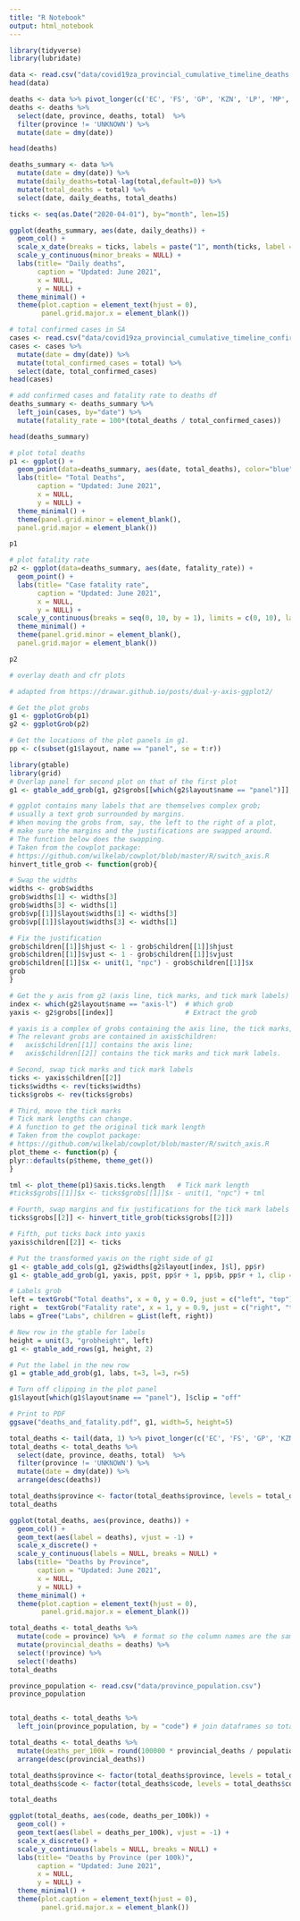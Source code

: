 ```yaml
---
title: "R Notebook"
output: html_notebook
---
```



```r
library(tidyverse)
library(lubridate)
```

```r
data <- read.csv("data/covid19za_provincial_cumulative_timeline_deaths.csv")
head(data)
```
```r
deaths <- data %>% pivot_longer(c('EC', 'FS', 'GP', 'KZN', 'LP', 'MP', 'NC', 'NW', 'WC', 'UNKNOWN'), names_to = "province", values_to = "deaths")
deaths <- deaths %>% 
  select(date, province, deaths, total)  %>% 
  filter(province != 'UNKNOWN') %>% 
  mutate(date = dmy(date))

head(deaths)
```
```r
deaths_summary <- data %>%
  mutate(date = dmy(date)) %>%
  mutate(daily_deaths=total-lag(total,default=0)) %>%
  mutate(total_deaths = total) %>%
  select(date, daily_deaths, total_deaths)
```
```r
ticks <- seq(as.Date("2020-04-01"), by="month", len=15)
```

```r
ggplot(deaths_summary, aes(date, daily_deaths)) + 
  geom_col() +
  scale_x_date(breaks = ticks, labels = paste("1", month(ticks, label = TRUE)), minor_breaks = NULL) + 
  scale_y_continuous(minor_breaks = NULL) +
  labs(title= "Daily deaths",
       caption = "Updated: June 2021",
       x = NULL,
       y = NULL) +
  theme_minimal() +
  theme(plot.caption = element_text(hjust = 0),
        panel.grid.major.x = element_blank())

```
```r
# total confirmed cases in SA
cases <- read.csv("data/covid19za_provincial_cumulative_timeline_confirmed.csv")
cases <- cases %>%
  mutate(date = dmy(date)) %>%
  mutate(total_confirmed_cases = total) %>%
  select(date, total_confirmed_cases)
head(cases)

```
```r
# add confirmed cases and fatality rate to deaths df 
deaths_summary <- deaths_summary %>%
  left_join(cases, by="date") %>%
  mutate(fatality_rate = 100*(total_deaths / total_confirmed_cases))

head(deaths_summary)

```

```r
# plot total deaths
p1 <- ggplot() + 
  geom_point(data=deaths_summary, aes(date, total_deaths), color="blue") +
  labs(title= "Total Deaths",
       caption = "Updated: June 2021",
       x = NULL,
       y = NULL) +
  theme_minimal() +  
  theme(panel.grid.minor = element_blank(), 
  panel.grid.major = element_blank())

p1
```
```r
# plot fatality rate
p2 <- ggplot(data=deaths_summary, aes(date, fatality_rate)) + 
  geom_point() +
  labs(title= "Case fatality rate",
       caption = "Updated: June 2021",
       x = NULL,
       y = NULL) +
  scale_y_continuous(breaks = seq(0, 10, by = 1), limits = c(0, 10), labels = function(x) paste0(x, '%')) +
  theme_minimal() +  
  theme(panel.grid.minor = element_blank(), 
  panel.grid.major = element_blank())

p2
```
```r
# overlay death and cfr plots

# adapted from https://drawar.github.io/posts/dual-y-axis-ggplot2/

# Get the plot grobs
g1 <- ggplotGrob(p1)
g2 <- ggplotGrob(p2)

# Get the locations of the plot panels in g1.
pp <- c(subset(g1$layout, name == "panel", se = t:r))

library(gtable)
library(grid)
# Overlap panel for second plot on that of the first plot
g1 <- gtable_add_grob(g1, g2$grobs[[which(g2$layout$name == "panel")]], pp$t, pp$l, pp$b, pp$l)

# ggplot contains many labels that are themselves complex grob; 
# usually a text grob surrounded by margins.
# When moving the grobs from, say, the left to the right of a plot,
# make sure the margins and the justifications are swapped around.
# The function below does the swapping.
# Taken from the cowplot package:
# https://github.com/wilkelab/cowplot/blob/master/R/switch_axis.R 
hinvert_title_grob <- function(grob){

# Swap the widths
widths <- grob$widths
grob$widths[1] <- widths[3]
grob$widths[3] <- widths[1]
grob$vp[[1]]$layout$widths[1] <- widths[3]
grob$vp[[1]]$layout$widths[3] <- widths[1]

# Fix the justification
grob$children[[1]]$hjust <- 1 - grob$children[[1]]$hjust 
grob$children[[1]]$vjust <- 1 - grob$children[[1]]$vjust 
grob$children[[1]]$x <- unit(1, "npc") - grob$children[[1]]$x
grob
}

# Get the y axis from g2 (axis line, tick marks, and tick mark labels)
index <- which(g2$layout$name == "axis-l")  # Which grob
yaxis <- g2$grobs[[index]]                  # Extract the grob

# yaxis is a complex of grobs containing the axis line, the tick marks, and the tick mark labels.
# The relevant grobs are contained in axis$children:
#   axis$children[[1]] contains the axis line;
#   axis$children[[2]] contains the tick marks and tick mark labels.

# Second, swap tick marks and tick mark labels
ticks <- yaxis$children[[2]]
ticks$widths <- rev(ticks$widths)
ticks$grobs <- rev(ticks$grobs)

# Third, move the tick marks
# Tick mark lengths can change. 
# A function to get the original tick mark length
# Taken from the cowplot package:
# https://github.com/wilkelab/cowplot/blob/master/R/switch_axis.R 
plot_theme <- function(p) {
plyr::defaults(p$theme, theme_get())
}

tml <- plot_theme(p1)$axis.ticks.length   # Tick mark length
#ticks$grobs[[1]]$x <- ticks$grobs[[1]]$x - unit(1, "npc") + tml

# Fourth, swap margins and fix justifications for the tick mark labels
ticks$grobs[[2]] <- hinvert_title_grob(ticks$grobs[[2]])

# Fifth, put ticks back into yaxis
yaxis$children[[2]] <- ticks

# Put the transformed yaxis on the right side of g1
g1 <- gtable_add_cols(g1, g2$widths[g2$layout[index, ]$l], pp$r)
g1 <- gtable_add_grob(g1, yaxis, pp$t, pp$r + 1, pp$b, pp$r + 1, clip = "off", name = "axis-r")

# Labels grob
left = textGrob("Total deaths", x = 0, y = 0.9, just = c("left", "top"), gp = gpar(fontsize = 14, col =  "blue"))
right =  textGrob("Fatality rate", x = 1, y = 0.9, just = c("right", "top"), gp = gpar(fontsize = 14))
labs = gTree("Labs", children = gList(left, right))

# New row in the gtable for labels
height = unit(3, "grobheight", left)
g1 <- gtable_add_rows(g1, height, 2)  

# Put the label in the new row
g1 = gtable_add_grob(g1, labs, t=3, l=3, r=5)

# Turn off clipping in the plot panel
g1$layout[which(g1$layout$name == "panel"), ]$clip = "off"

# Print to PDF
ggsave("deaths_and_fatality.pdf", g1, width=5, height=5)
```

```r
total_deaths <- tail(data, 1) %>% pivot_longer(c('EC', 'FS', 'GP', 'KZN', 'LP', 'MP', 'NC', 'NW', 'WC', 'UNKNOWN'), names_to = "province", values_to = "deaths")
total_deaths <- total_deaths %>% 
  select(date, province, deaths, total)  %>% 
  filter(province != 'UNKNOWN') %>% 
  mutate(date = dmy(date)) %>%
  arrange(desc(deaths))

total_deaths$province <- factor(total_deaths$province, levels = total_deaths$province)
total_deaths
```
```r
ggplot(total_deaths, aes(province, deaths)) + 
  geom_col() +
  geom_text(aes(label = deaths), vjust = -1) +
  scale_x_discrete() +
  scale_y_continuous(labels = NULL, breaks = NULL) +
  labs(title= "Deaths by Province",
       caption = "Updated: June 2021",
       x = NULL,
       y = NULL) +
  theme_minimal() +
  theme(plot.caption = element_text(hjust = 0),
        panel.grid.major.x = element_blank())

```
```r

total_deaths <- total_deaths %>%  
  mutate(code = province) %>%  # format so the column names are the same to be able to join the dataframes
  mutate(provincial_deaths = deaths) %>%
  select(!province) %>%
  select(!deaths)
total_deaths
```

```r
province_population <- read.csv("data/province_population.csv")
province_population


total_deaths <- total_deaths %>%
  left_join(province_population, by = "code") # join dataframes so total_deaths includes province populations

total_deaths <- total_deaths %>%
  mutate(deaths_per_100k = round(100000 * provincial_deaths / population, digits=2)) %>% # add deaths per 100k
  arrange(desc(provincial_deaths))

total_deaths$province <- factor(total_deaths$province, levels = total_deaths$province)
total_deaths$code <- factor(total_deaths$code, levels = total_deaths$code)

total_deaths
```

```r
ggplot(total_deaths, aes(code, deaths_per_100k)) + 
  geom_col() +
  geom_text(aes(label = deaths_per_100k), vjust = -1) +
  scale_x_discrete() +
  scale_y_continuous(labels = NULL, breaks = NULL) +
  labs(title= "Deaths by Province (per 100k)",
       caption = "Updated: June 2021",
       x = NULL,
       y = NULL) +
  theme_minimal() +
  theme(plot.caption = element_text(hjust = 0),
        panel.grid.major.x = element_blank())
```